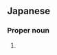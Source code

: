 ==Japanese==
{{ja-kanjitab|こ|すぎ|yomi=k}}

===Proper noun===
{{ja-pos|こすぎ|proper}}

# {{surname|lang=ja|sort=こすぎ}}